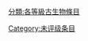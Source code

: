 {{catmore1|[[WikiProject:古生物学|WikiProject:古生物学]]}}
{{Articles by Quality|topic=古生物学|project=古生物学|format=toc}}
{{emptycat}}

[[Category:未评级条目|Category:未评级条目]]
[[分類:各等級古生物條目|分類:各等級古生物條目]]